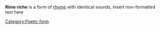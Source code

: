 '''Rime riche''' is a form of [[rhyme]] with identical sounds, <nowiki>Insert non-formatted text here</nowiki>
[[Category:Poetic form]]
{{poetry-stub}}